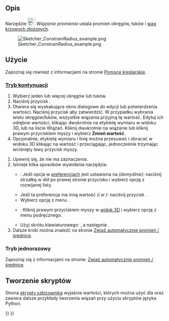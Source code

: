 <languages/>

{{Docnav/pl
|[[Sketcher_ConstrainRadiam/pl|Zwiąż automatycznie promień / średnicę]]
|[[Sketcher_ConstrainDiameter/pl|Wiązanie średnicy]]
|[[Sketcher_Workbench/pl|środowisko pracy Szkicownik]]
|IconL=Sketcher_ConstrainRadiam.svg
|IconR=Sketcher_ConstrainDiameter.svg
|IconC=Workbench_Sketcher.svg
}}

{{GuiCommand/pl
|Name=Constraint Radius
|Name/pl=Szkicownik: Wiązanie promienia
|MenuLocation=Szkic → Wiązania szkicownika → Wiązanie promienia
|Workbenches=[[Sketcher_Workbench/pl|Szkicownik]], [[PartDesign_Workbench/pl|Projekt Części]]
|Shortcut={{KEY|K}} {{KEY|R}}
|SeeAlso=[[Sketcher_ConstrainRadiam/pl|Zwiąż automatycznie promień / średnicę]], [[Sketcher_ConstrainDiameter/pl|Wiązanie średnicy]]
}}

<span id="Description"></span>
==Opis==

Narzędzie [[Image:Sketcher_ConstrainRadius.svg|24px]] ''Wiązanie promienia'' ustala promień okręgów, łuków i [[Sketcher_CreateBSpline/pl#Uwagi|wag krzywych złożonych]].

[[File:Sketcher ConstrainRadius example.png]]

<span id="Usage"></span>
==Użycie==

Zapoznaj się również z informacjami na stronie [[Sketcher_Workbench/pl#Pomoce_kreślarskie|Pomoce kreślarskie]].

<span id="Continue_mode"></span>
===[[Sketcher_Workbench/pl#Tryby_kontynuacji|Tryb kontynuacji]]===

# Wybierz jeden lub więcej okręgów lub łuków.
# Naciśnij przycisk {{Button|[[File:Sketcher_ConstrainRadius.svg|16px]] [[Sketcher_ConstrainRadius|Wiązanie promienia]]}}.
# Otwiera się wyskakujące okno dialogowe do edycji lub potwierdzenia wartości. Naciśnij przycisk {{Button|OK}} aby zatwierdzić. W przypadku wybrania wielu okręgów/łuków, wszystkie wiązania przyjmą tę wartość. Edytuj ich odrębne wartości, klikając dwukrotnie na etykietę wymiaru w widoku 3D, lub na liście Wiązań. Kliknij dwukrotnie na wiązanie lub kliknij prawym przyciskiem myszy i wybierz '''Zmień wartość'''.
# Opcjonalnie, etykietę wymiaru i linię można przesuwać i obracać w widoku 3D klikając na wartość i przeciągając, jednocześnie trzymając wciśnięty lewy przycisk myszy.



# Upewnij się, że nie ma zaznaczenia.
# Istnieje kilka sposobów wywołania narzędzia:
#* {{Version/pl|1.0}}: Jeśli opcja {{MenuCommand|Wiązania wymiarów}} w [[Sketcher_Preferences/pl#Ogólne|preferencjach]] jest ustawiona na {{Value|Narzędzie pojedyncze}} ''(domyślnie)'': naciśnij strzałkę w dół po prawej stronie przycisku {{Button|[[Image:Sketcher_Dimension.svg||x16px]][[Image:Toolbar_flyout_arrow.svg|x16px]]}} i wybierz opcję {{MenuCommand|[[Image:Sketcher_ConstrainRadius.svg|16px]] Wiązanie promienia}} z rozwijanej listy.
#* Jeśli ta preferencja ma inną wartość ''(i w {{VersionMinus/pl|0.21}})'': naciśnij przycisk {{Button|[[Image:Sketcher_ConstrainRadius.svg|16px]] '''Wiązanie promienia'''}}.
#* Wybierz opcję z menu {{MenuCommand|Szkic → Wiązania szkicownika → [[Image:Sketcher_ConstrainRadius.svg|16px]] Wiązanie promienia}}.
#* {{Version/pl|1.0}}: Kliknij prawym przyciskiem myszy w [[3D_view/pl|widok 3D]] i wybierz opcję {{MenuCommand|Wiązania wymiarów → [[Image:Sketcher_ConstrainRadius.svg|16px]] Wiązanie promienia}} z menu podręcznego.
#* Użyj skrótu klawiaturowego: {{KEY|K}}, a następnie {{KEY|R}}.
# Dalsze kroki można znaleźć na stronie  [[Sketcher_ConstrainRadiam/pl#Tryb_kontynuacji|Zwiąż automatycznie promień / średnicę]].

<span id="Run-once_mode"></span>
===Tryb jednorazowy===

Zapoznaj się z informacjami na stronie: [[Sketcher_ConstrainRadiam/pl#Tryb_jednorazowy|Zwiąż automatycznie promień / średnicę]].

<span id="Scripting"></span>
==Tworzenie skryptów==

{{Code|code=Sketch.addConstraint(Sketcher.Constraint('Radius', ArcOrCircle, App.Units.Quantity('123.0 mm')))}}

Strona [[Sketcher_scripting/pl|skrypty szkicownika]] wyjaśnia wartości, których można użyć dla {{incode|ArcOrCircle}} oraz zawiera dalsze przykłady tworzenia wiązań przy użyciu skryptów języka Python.


{{Docnav/pl
|[[Sketcher_ConstrainRadiam/pl|Zwiąż automatycznie promień / średnicę]]
|[[Sketcher_ConstrainDiameter/pl|Wiązanie średnicy]]
|[[Sketcher_Workbench/pl|środowisko pracy Szkicownik]]
|IconL=Sketcher_ConstrainRadiam.svg
|IconR=Sketcher_ConstrainDiameter.svg
|IconC=Workbench_Sketcher.svg
}}

{{Sketcher_Tools_navi{{#translation:}}}}
{{Userdocnavi{{#translation:}}}}